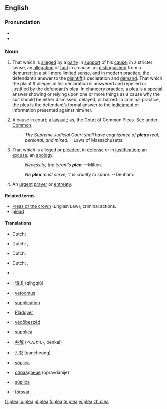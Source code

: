 {{rfc|why?}}
==English==

===Pronunciation===
* {{SAMPA|/pli:/}}
* {{rhymes|iː}}
{{rfp}}

===Noun===
{{en-noun}}

# {{context|law}} That which is [[allege]]d by a [[party]] in [[support]] of his [[cause]]; in a stricter sense, an [[allegation]] of [[fact]] in a cause, as [[distinguish]]ed from a [[demurrer]]; in a still more limited sense, and in modern practice, the defendant’s answer to the [[plaintiff]]’s declaration and [[demand]]. That which the plaintiff alleges in his declaration is answered and repelled or justified by the [[defendant]]’s plea. In [[chancery]] practice, a plea is a special answer showing or relying upon one or more things as a cause why the suit should be either dismissed, delayed, or barred. In criminal practice, the plea is the defendant’s formal answer to the [[indictment]] or information presented against  him/her.
# {{context|law}} A cause in court; a [[lawsuit]]; as, the Court of Common Pleas. See under [[Common]].
#: {{rfdate}} ''The Supreme Judicial Court shall have cognizance of '''pleas''' real, personal, and mixed.''      --Laws of Massachusetts.
# That which is alleged or [[plead]]ed, in [[defense]] or in [[justification]]; an [[excuse]]; an [[apology]].
#: {{rfdate}} ''Necessity, the tyrant’s '''plea'''.'' --Milton.
#: {{rfdate}} ''No '''plea''' must serve; ‘t is cruelty to spare.'' --Denham.
# An [[urgent]] [[prayer]] or [[entreaty]].

====Related terms====
* [[Pleas of the crown]] <!--move this to <-that page -->(English Law), criminal actions.
* [[plead]]

====Translations====
{{trans-top|answer to plaintiff’s declaration}}
* Dutch: {{t|nl|pleidooi|n}}
{{trans-mid}}
{{trans-bottom}}

{{trans-top|cause in court}}
* Dutch: {{t|nl|zaak|f}}, {{t|nl|rechtszaak|f}}
{{trans-mid}}
{{trans-bottom}}

{{trans-top|excuse}}
* Dutch: {{t|nl|pleidooi|n}}
{{trans-mid}}
{{trans-bottom}}

{{trans-top|urgent prayer}}
* Dutch: {{t|nl|pleidooi|n}}, {{t|nl|smeekbede|f}}
{{trans-mid}}
{{trans-bottom}}

{{checktrans-top}}
*{{ttbc|Arabic}}: {{Arab|[[دعوى قضائية]]}} {{IPAchar|(dáʕwa qaɖa’íyya)}} {{f}}
*{{ttbc|Chinese}}: [[请求]] (qǐngqiú)
*{{ttbc|Finnish}}: [[vetoomus]]
*{{ttbc|French}}: [[supplication]] {{f}}
*{{ttbc|German}}: [[Plädoyer]] {{n}}
*{{ttbc|Hungarian}}: [[védőbeszéd]]
{{trans-mid}}
*{{ttbc|Italian}}: [[supplica]] {{f}}
*{{ttbc|Japanese}}: [[弁解]] (べんかい, benkai)
*{{ttbc|Korean}}: [[간청]] (gancheong)
*{{ttbc|Portuguese}}: [[súplica]] {{f}}
*{{ttbc|Russian}}: [[оправдание]] (opravdánije) {{n}}
*{{ttbc|Spanish}}: [[súplica]] {{f}}
*{{ttbc|Swedish}}: [[försvar]] {{c}}
{{trans-bottom}}

[[fr:plea]]
[[io:plea]]
[[pl:plea]]
[[fi:plea]]
[[te:plea]]
[[vi:plea]]
[[zh:plea]]